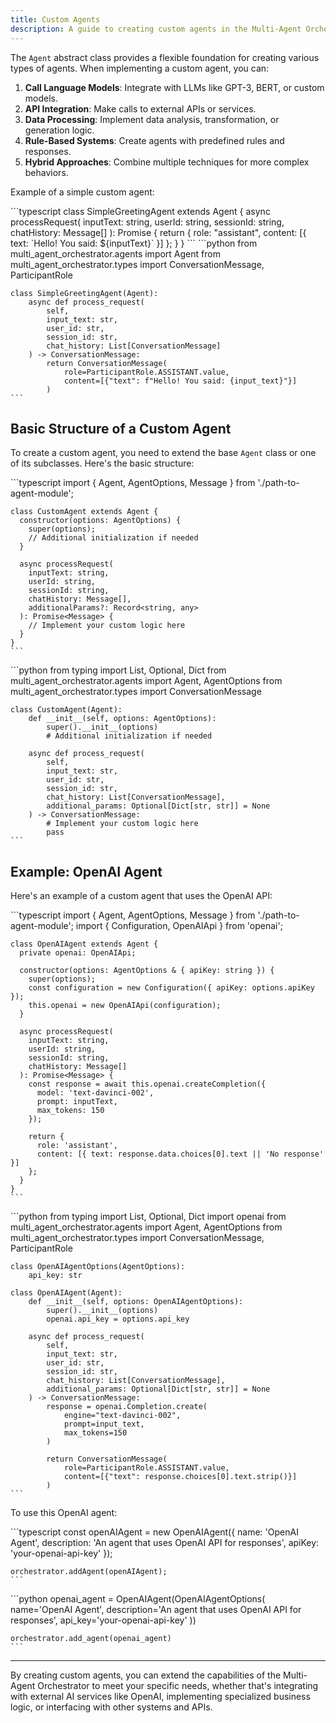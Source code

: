 ```yaml
---
title: Custom Agents
description: A guide to creating custom agents in the Multi-Agent Orchestrator System, including an OpenAI agent example
---
```


The `Agent` abstract class provides a flexible foundation for creating various types of agents. When implementing a custom agent, you can:

1. **Call Language Models**: Integrate with LLMs like GPT-3, BERT, or custom models.
2. **API Integration**: Make calls to external APIs or services.
3. **Data Processing**: Implement data analysis, transformation, or generation logic.
4. **Rule-Based Systems**: Create agents with predefined rules and responses.
5. **Hybrid Approaches**: Combine multiple techniques for more complex behaviors.

Example of a simple custom agent:


<Tabs syncKey="runtime">
  <TabItem label="TypeScript" icon="seti:typescript" color="blue">
    ```typescript
    class SimpleGreetingAgent extends Agent {
      async processRequest(
        inputText: string,
        userId: string,
        sessionId: string,
        chatHistory: Message[]
      ): Promise<Message> {
        return {
          role: "assistant",
          content: [{ text: `Hello! You said: ${inputText}` }]
        };
      }
    }
    ```
  </TabItem>
  <TabItem label="Python" icon="seti:python">
    ```python
    from multi_agent_orchestrator.agents import Agent
    from multi_agent_orchestrator.types import ConversationMessage, ParticipantRole

    class SimpleGreetingAgent(Agent):
        async def process_request(
            self,
            input_text: str,
            user_id: str,
            session_id: str,
            chat_history: List[ConversationMessage]
        ) -> ConversationMessage:
            return ConversationMessage(
                role=ParticipantRole.ASSISTANT.value,
                content=[{"text": f"Hello! You said: {input_text}"}]
            )
    ```
  </TabItem>
</Tabs>

## Basic Structure of a Custom Agent

To create a custom agent, you need to extend the base `Agent` class or one of its subclasses. Here's the basic structure:

<Tabs syncKey="runtime">
  <TabItem label="TypeScript" icon="seti:typescript" color="blue">
    ```typescript
    import { Agent, AgentOptions, Message } from './path-to-agent-module';

    class CustomAgent extends Agent {
      constructor(options: AgentOptions) {
        super(options);
        // Additional initialization if needed
      }

      async processRequest(
        inputText: string,
        userId: string,
        sessionId: string,
        chatHistory: Message[],
        additionalParams?: Record<string, any>
      ): Promise<Message> {
        // Implement your custom logic here
      }
    }
    ```
  </TabItem>
  <TabItem label="Python" icon="seti:python">
    ```python
    from typing import List, Optional, Dict
    from multi_agent_orchestrator.agents import Agent, AgentOptions
    from multi_agent_orchestrator.types import ConversationMessage

    class CustomAgent(Agent):
        def __init__(self, options: AgentOptions):
            super().__init__(options)
            # Additional initialization if needed

        async def process_request(
            self,
            input_text: str,
            user_id: str,
            session_id: str,
            chat_history: List[ConversationMessage],
            additional_params: Optional[Dict[str, str]] = None
        ) -> ConversationMessage:
            # Implement your custom logic here
            pass
    ```
  </TabItem>
</Tabs>

## Example: OpenAI Agent

Here's an example of a custom agent that uses the OpenAI API:

<Tabs syncKey="runtime">
  <TabItem label="TypeScript" icon="seti:typescript" color="blue">
    ```typescript
    import { Agent, AgentOptions, Message } from './path-to-agent-module';
    import { Configuration, OpenAIApi } from 'openai';

    class OpenAIAgent extends Agent {
      private openai: OpenAIApi;

      constructor(options: AgentOptions & { apiKey: string }) {
        super(options);
        const configuration = new Configuration({ apiKey: options.apiKey });
        this.openai = new OpenAIApi(configuration);
      }

      async processRequest(
        inputText: string,
        userId: string,
        sessionId: string,
        chatHistory: Message[]
      ): Promise<Message> {
        const response = await this.openai.createCompletion({
          model: 'text-davinci-002',
          prompt: inputText,
          max_tokens: 150
        });

        return {
          role: 'assistant',
          content: [{ text: response.data.choices[0].text || 'No response' }]
        };
      }
    }
    ```
  </TabItem>
  <TabItem label="Python" icon="seti:python">
    ```python
    from typing import List, Optional, Dict
    import openai
    from multi_agent_orchestrator.agents import Agent, AgentOptions
    from multi_agent_orchestrator.types import ConversationMessage, ParticipantRole

    class OpenAIAgentOptions(AgentOptions):
        api_key: str

    class OpenAIAgent(Agent):
        def __init__(self, options: OpenAIAgentOptions):
            super().__init__(options)
            openai.api_key = options.api_key

        async def process_request(
            self,
            input_text: str,
            user_id: str,
            session_id: str,
            chat_history: List[ConversationMessage],
            additional_params: Optional[Dict[str, str]] = None
        ) -> ConversationMessage:
            response = openai.Completion.create(
                engine="text-davinci-002",
                prompt=input_text,
                max_tokens=150
            )

            return ConversationMessage(
                role=ParticipantRole.ASSISTANT.value,
                content=[{"text": response.choices[0].text.strip()}]
            )
    ```
  </TabItem>
</Tabs>

To use this OpenAI agent:

<Tabs syncKey="runtime">
  <TabItem label="TypeScript" icon="seti:typescript" color="blue">
    ```typescript
    const openAIAgent = new OpenAIAgent({
      name: 'OpenAI Agent',
      description: 'An agent that uses OpenAI API for responses',
      apiKey: 'your-openai-api-key'
    });

    orchestrator.addAgent(openAIAgent);
    ```
  </TabItem>
  <TabItem label="Python" icon="seti:python">
    ```python
    openai_agent = OpenAIAgent(OpenAIAgentOptions(
        name='OpenAI Agent',
        description='An agent that uses OpenAI API for responses',
        api_key='your-openai-api-key'
    ))

    orchestrator.add_agent(openai_agent)
    ```
  </TabItem>
</Tabs>

---

By creating custom agents, you can extend the capabilities of the Multi-Agent Orchestrator to meet your specific needs, whether that's integrating with external AI services like OpenAI, implementing specialized business logic, or interfacing with other systems and APIs.